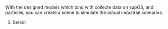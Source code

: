 With the designed models which bind with collecte data on supOS, and particles, you can create a scene to simulate the actual industrial scenarios.

1. Select 